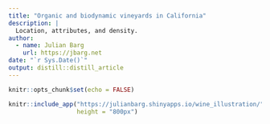 ```yaml
---
title: "Organic and biodynamic vineyards in California"
description: |
  Location, attributes, and density.
author:
  - name: Julian Barg
    url: https://jbarg.net
date: "`r Sys.Date()`"
output: distill::distill_article
---
```


```r
knitr::opts_chunk$set(echo = FALSE)
```

```r
knitr::include_app("https://julianbarg.shinyapps.io/wine_illustration/", 
                   height = "800px")
```
